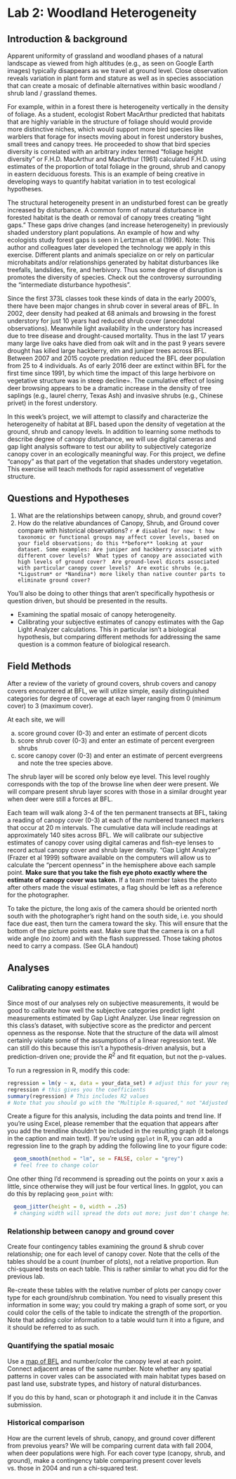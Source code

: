 # Lab 2: Woodland Heterogeneity {#Lab_heterogeneity}

## Introduction & background

Apparent uniformity of grassland and woodland phases of a natural landscape as viewed from high altitudes (e.g., as seen on Google Earth images) typically disappears as we travel at ground level.  Close observation reveals variation in plant form and stature as well as in species association that can create a mosaic of definable alternatives within basic woodland / shrub land / grassland themes. 

For example, within in a forest there is heterogeneity vertically in the density of foliage. As a student, ecologist Robert MacArthur predicted that habitats that are highly variable in the structure of foliage should would provide more distinctive niches, which would support more bird species like warblers that forage for insects moving about in forest understory bushes, small trees and canopy trees.  He proceeded to show that bird species diversity is correlated with an arbitrary index termed “foliage height diversity” or F.H.D.  MacArthur and MacArthur (1961) calculated F.H.D. using estimates of the proportion of total foliage in the ground, shrub and canopy in eastern deciduous forests.  This is an example of being creative in developing ways to quantify habitat variation in to test ecological hypotheses.

The structural heterogeneity present in an undisturbed forest can be greatly increased by disturbance.  A common form of natural disturbance in forested habitat is the death or removal of canopy trees creating “light gaps.” These gaps drive changes (and increase heterogeneity) in previously shaded understory plant populations. An example of how and why ecologists study forest gaps is seen in Lertzman et.al (1996).  Note: This author and colleagues later developed the technology we apply in this exercise.  Different plants and animals specialize on or rely on particular microhabitats and/or relationships generated by habitat disturbances like treefalls, landslides, fire, and  herbivory. Thus some degree of disruption is promotes the diversity of species.  Check out the controversy surrounding the “intermediate disturbance hypothesis”.

Since the first 373L classes took these kinds of data in the early 2000’s, there have been major changes in shrub cover in several areas of BFL.  In 2002, deer density had peaked at 68 animals and browsing in the forest understory for just 10 years had reduced shrub cover (anecdotal observations).  Meanwhile light availability in the understory has increased due to tree disease and drought-caused mortality. Thus in the last 17 years many large live oaks have died from oak wilt and in the past 9 years severe drought has killed large hackberry, elm and juniper trees across BFL.  Between 2007 and 2015 coyote predation reduced the BFL deer population from 25 to 4 individuals.  As of early 2016 deer are extinct within BFL for the first time since 1991, by which time the impact of this large herbivore on vegetative structure was in steep decline=.  The cumulative effect of losing deer browsing appears to be a dramatic increase in the density of tree saplings (e.g., laurel cherry, Texas Ash) and invasive shrubs (e.g., Chinese privet) in the forest understory. 

In this week’s  project, we will attempt to classify and characterize the heterogeneity of habitat at BFL based upon the density of vegetation at the ground, shrub and canopy levels. In addition to learning some methods to describe degree of canopy disturbance, we will use digital cameras and gap light analysis software to test our ability to subjectively categorize canopy cover in an ecologically meaningful way. For this project, we define “canopy” as that part of the vegetation that shades understory vegetation.   This exercise will teach  methods for rapid assessment  of vegetative structure.  

## Questions and Hypotheses

  1. What are the relationships between canopy, shrub, and ground cover? 
  <!-- 2. How have the relative abundance of Canopy, Shrub, and Ground cover categories changed over time?  -->
  2. How do the relative abundances of Canopy, Shrub, and Ground cover compare with historical observations?
  `r # disabled for now: t how taxonomic or functional groups may affect cover levels, based on your field observations; do this **before** looking at your dataset. Some examples: Are juniper and hackberry associated with different cover levels?  What types of canopy are associated with high levels of ground cover?  Are ground-level dicots associated with particular canopy cover levels?  Are exotic shrubs (e.g. *Ligustrum* or *Nandina*) more likely than native counter parts to eliminate ground cover? `

You'll also be doing to other things that aren't specifically hypothesis or question driven, but should be presented in the results.

 - Examining the spatial mosaic of canopy heterogeneity. 
 - Calibrating your subjective estimates of canopy estimates with the Gap Light Analyzer calculations. This in particular isn't a biological hypothesis, but comparing different methods for addressing the same question is a common feature of biological research.

## Field Methods

After a review of the variety of ground covers, shrub covers and canopy covers encountered at BFL, we will utilize simple, easily distinguished categories for degree of coverage at each layer ranging from 0 (minimum cover) to 3 (maximum cover).   

At each site, we will 

 a) score ground cover (0-3) and enter an estimate of percent dicots
 b) score shrub cover (0-3) and enter an estimate of percent evergreen shrubs
 c) score canopy cover (0-3) and enter an estimate of percent evergreens and note the tree species above. 
 
The shrub layer will be scored only below eye level. This level roughly corresponds with the top of the browse line when deer were present. We will compare present shrub layer scores with those in a similar drought year when deer were still a forces at BFL. 

Each team will walk along 3-4 of the ten permanent transects at BFL, taking a reading of canopy cover (0-3) at each of the numbered transect markers that occur at 20 m intervals.  The cumulative data will include readings at approximately 140 sites across BFL.  We will calibrate our subjective estimates of canopy cover using digital cameras and fish-eye lenses to record actual canopy cover and shrub layer density.  “Gap Light Analyzer” (Frazer et al 1999) software available on the computers will allow us to calculate the “percent openness” in the hemisphere above each sample point.  **Make sure that you take the fish eye photo exactly where the estimate of canopy cover was taken.**  If a team member takes the photo after others made the visual estimates, a flag should be left as a reference for the photographer.

To take the picture, the long axis of the camera should be oriented north south with the photographer’s right hand on the south side, i.e. you should face due east, then turn the camera toward the sky.  This will ensure that the bottom of the picture points east.  Make sure that the camera is on a full wide angle (no zoom) and with the flash suppressed. Those taking photos need to carry a compass. (See GLA handout)

<!-- We will also record instantaneous inputs of light wavelength needed for plant growth at a representative sample of points using an Apogee quantum meter (It measures micromoles of photons per square meter per second between the wavelengths at 400-700 nm).  We will assign two people from different teams to collect these data. -->

## Analyses

### Calibrating canopy estimates

Since most of our analyses rely on subjective measurements, it would be good to calibrate how well the subjective categories predict light measurements estimated by Gap Light Analyzer.
Use linear regression on this class's dataset, with subjective score as the predictor and percent openness as the response. 
Note that the structure of the data will almost certainly violate some of the assumptions of a linear regression test.
We can still do this because this isn’t a hypothesis-driven analysis, but a prediction-driven one; provide the $R^2$ and fit equation, but not the p-values.

To run a regression in R, modify this code:

```r
regression = lm(y ~ x, data = your_data_set) # adjust this for your regression
regression # this gives you the coefficients
summary(regression) # This includes R2 values
# Note that you should go with the "Multiple R-squared," not "Adjusted R-squared"
```


Create a figure for this analysis, including the data points and trend line. If you're using Excel, please remember that the equation that appears after you add the trendline shouldn't be included in the resulting graph (it belongs in the caption and main text).  If you're using `ggplot` in R, you can add a regression line to the graph by adding the following line to your figure code:

```r
  geom_smooth(method = "lm", se = FALSE, color = "grey") 
  # feel free to change color
```

One other thing I'd recommend is spreading out the points on your x axis a little, since otherwise they will just be four vertical lines.  In ggplot, you can do this by replacing `geom_point` with:

```r
  geom_jitter(height = 0, width = .25) 
  # changing width will spread the dots out more; just don't change height
```

### Relationship between canopy and ground cover

Create four contingency tables examining the ground & shrub cover relationship; one for each level of canopy cover. Note that the cells of the tables should be a count (number of plots), not a relative proportion. Run chi-squared tests on each table. This is rather similar to what you did for the previous lab.  

Re-create these tables with the relative number of plots per canopy cover type for each ground/shrub combination. 
You need to visually present this information in some way; you could try making a graph of some sort, or you could color the cells of the table to indicate the strength of the proportion. Note that adding color information to a table would turn it into a figure, and it should be referred to as such.

### Quantifying the spatial mosaic

Use a [map of BFL](https://bfl.utexas.edu/resources-facilities/maps/transect-tags) and number/color the canopy level at each point. Connect adjacent areas of the same number. Note whether any spatial patterns in cover vales can be associated with main habitat types based on past land use, substrate types, and history of natural disturbances.  

If you do this by hand, scan or photograph it and include it in the Canvas submission. 

<!-- ### Historical Trends -->

<!-- How have the relative abundances of each category within the three cover types changed over time?   -->
<!-- You don't need to do an analysis for this, but create a figure.  -->
<!-- Since this data changes over time, you should have time along the x axis of the figure.   -->
<!-- Line plots and stacked box plots are two possible options.   -->
<!-- Multiple panels may be warranted. -->

### Historical comparison
How are the current levels of shrub, canopy, and ground cover different from prevoius years?
We will be comparing current data with fall 2004, when deer populations were high.
For each cover type (canopy, shrub, and ground), make a contingency table comparing present cover levels vs. those in 2004 and run a chi-squared test.



